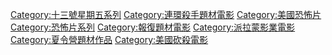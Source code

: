 [[Category:十三號星期五系列|Category:十三號星期五系列]]
[[Category:連環殺手題材電影|Category:連環殺手題材電影]]
[[Category:美國恐怖片|Category:美國恐怖片]]
[[Category:恐怖片系列|Category:恐怖片系列]]
[[Category:報復題材電影|Category:報復題材電影]]
[[Category:派拉蒙影業電影|Category:派拉蒙影業電影]]
[[Category:夏令營題材作品|Category:夏令營題材作品]]
[[Category:美國砍殺電影|Category:美國砍殺電影]]